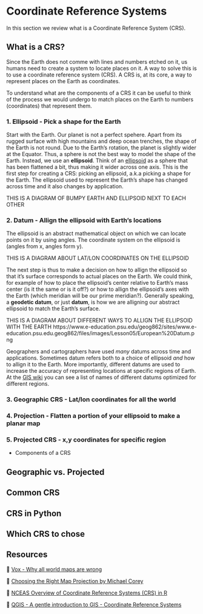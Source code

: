 # Coordinate Reference Systems

In this section we review what is a Coordinate Reference System (CRS).

## What is a CRS?

Since the Earth does not comme with lines and numbers etched on it, us humans need to create a system to locate places on it. 
A way to solve this is to use a coordinate reference system (CRS). 
A CRS is, at its core, a way to represent places on the Earth as coordinates.

To understand what are the components of a CRS it can be useful to think of the process we would undergo to match places on the Earth to numbers (coordinates) that represent them.

### 1.  Ellipsoid - Pick a shape for the Earth

Start with the Earth. 
Our planet is not a perfect spehere. 
Apart from its rugged surface with high mountains and deep ocean trenches, the shape of the Earth is not round. 
Due to the Earth's rotation, the planet is slightly wider at the Equator. 
Thus, a sphere is not the best way to model the shape of the Earth. 
Instead, we use an **ellipsoid**. 
Think of an [ellipsoid](https://en.wikipedia.org/wiki/Ellipsoid) as a sphere that has been flattened a bit, thus making it wider across one axis. 
This is the first step for creating a CRS: picking an ellipsoid, a.k.a picking a shape for the Earth. 
The ellipsoid used to represent the Earth's shape has changed across time and it also changes by application.

THIS IS A DIAGRAM OF BUMPY EARTH AND ELLIPSOID NEXT TO EACH OTHER


### 2. Datum - Allign the ellipsoid with Earth's locations

The ellipsoid is an abstract mathematical object on which we can locate points on it by using angles. 
The coordinate system on the ellipsoid is (angles from x, angles form y). 

THIS IS A DIAGRAM ABOUT LAT/LON COORDINATES ON THE ELLIPSOID

The next step is thus to make a decision on how to allign the ellipsoid so that it's surface corresponds to actual places on the Earth. 
We could think, for example of how to place the ellipsoid's center relative to Earth's mass center (is it the same or is it off?) or how to allign the ellipsoid's axes with the Earth (which meridian will be our prime meridian?). 
Generally speaking, a **geodetic datum**, or just **datum**, is how we are alligning our abstract ellipsoid to match the Earth's surface. 

THIS IS A DIAGRAM ABOUT DIFFERENT WAYS TO ALLIGN THE ELLIPSOID WITH THE EARTH
https://www.e-education.psu.edu/geog862/sites/www.e-education.psu.edu.geog862/files/images/Lesson05/European%20Datum.png

Geographers and cartographers have used *many* datums across time and applications. 
Sometimes datum refers both to a choice of ellipsoid *and* how to allign it to the Earth. 
More importantly, different datums are used to increase the accuracy of representing locations at specific regions of Earth. 
At the [GIS wiki](http://wiki.gis.com/wiki/index.php/Datum_(geodesy)) you can see a list of names of different datums optimized for different regions. 


### 3. Geographic CRS - Lat/lon coordinates for all the world



### 4. Projection - Flatten a portion of your ellipsoid to make a planar map


### 5. Projected CRS - x,y coordinates for specific region

- Components of a CRS

## Geographic vs. Projected

## Common CRS

## CRS in Python

## Which CRS to chose

## Resources

📖 [Vox - Why all world maps are wrong](https://www.youtube.com/watch?v=kIID5FDi2JQ)

📖 [Choosing the Right Map Projection by  Michael Corey](https://source.opennews.org/articles/choosing-right-map-projection/)

📖 [NCEAS Overview of Coordinate Reference Systems (CRS) in R](https://www.nceas.ucsb.edu/sites/default/files/2020-04/OverviewCoordinateReferenceSystems.pdf)

📖 [QGIS - A gentle introduction to GIS - Coordinate Reference Systems ](https://docs.qgis.org/3.28/en/docs/gentle_gis_introduction/coordinate_reference_systems.html)
